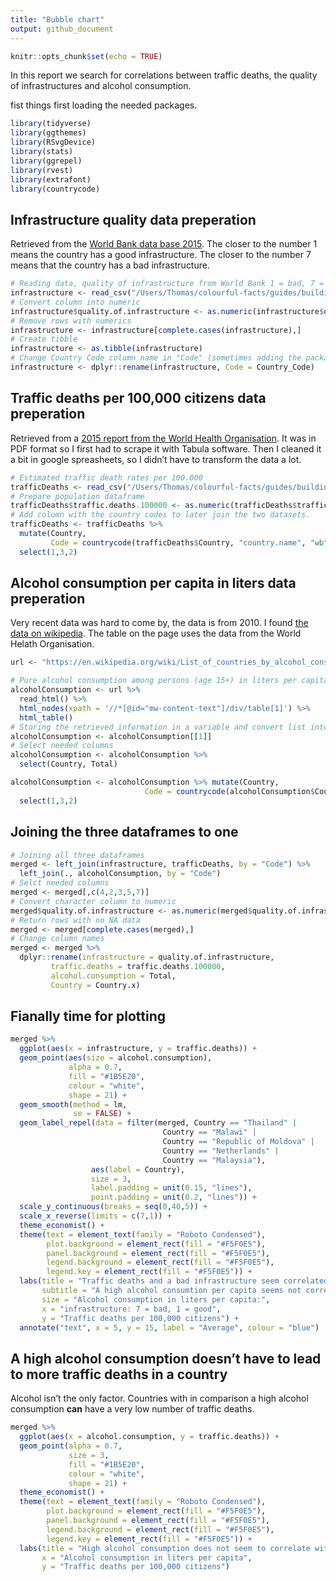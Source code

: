 ```yaml
---
title: "Bubble chart"
output: github_document
---
```


```r
knitr::opts_chunk$set(echo = TRUE)
```

In this report we search for correlations between traffic deaths, the quality of infrastructures and alcohol consumption.

fist things first loading the needed packages.
```r
library(tidyverse)
library(ggthemes)
library(RSvgDevice)
library(stats)
library(ggrepel)
library(rvest)
library(extrafont)
library(countrycode)
```

## Infrastructure quality data preperation

Retrieved from the [World Bank data base 2015](http://databank.worldbank.org/data/reports.aspx?source=2&series=IQ.WEF.PORT.XQ&country=#). The closer to the number 1 means the country has a good infrastructure. The closer to the number 7 means that the country has a bad infrastructure.
```r
# Reading data, quality of infrastructure from World Bank 1 = bad, 7 = good.
infrastructure <- read_csv("/Users/Thomas/colourful-facts/guides/building-charts/bubble-chart/data/quality-of-infrastructure.csv")
# Convert column into numeric
infrastructure$quality.of.infrastructure <- as.numeric(infrastructure$quality.of.infrastructure)
# Remove rows with numerics
infrastructure <- infrastructure[complete.cases(infrastructure),]
# Create tibble
infrastructure <- as.tibble(infrastructure)
# Change Country Code column name in "Code" (sometimes adding the package before the function helps)
infrastructure <- dplyr::rename(infrastructure, Code = Country_Code)
```

## Traffic deaths per 100,000 citizens data preperation

Retrieved from a [2015 report from the World Health Organisation](http://www.who.int/violence_injury_prevention/road_safety_status/2015/en/). It was in PDF format so I first had to scrape it with Tabula software. Then I cleaned it a bit in google spreasheets, so I didn't have to transform the data a lot.
```r
# Estimated traffic death rates per 100.000
trafficDeaths <- read_csv("/Users/Thomas/colourful-facts/guides/building-charts/bubble-chart/data/estimated-traffic-death-rates-2015.csv")
# Prepare population dataframe
trafficDeaths$traffic.deaths.100000 <- as.numeric(trafficDeaths$traffic.deaths.100000)
# Add column with the country codes to later join the two datasets.
trafficDeaths <- trafficDeaths %>% 
  mutate(Country, 
         Code = countrycode(trafficDeaths$Country, "country.name", "wb")) %>%
  select(1,3,2)
```

## Alcohol consumption per capita in liters data preperation

Very recent data was hard to come by, the data is from 2010. I found [the data on wikipedia](https://en.wikipedia.org/wiki/List_of_countries_by_alcohol_consumption_per_capita#cite_note-2). The table on the page uses the data from the World Helath Organisation.  
```r
url <- "https://en.wikipedia.org/wiki/List_of_countries_by_alcohol_consumption_per_capita#cite_note-2"

# Pure alcohol consumption among persons (age 15+) in liters per capita per year, 2010
alcoholConsumption <- url %>% 
  read_html() %>%
  html_nodes(xpath = '//*[@id="mw-content-text"]/div/table[1]') %>%
  html_table()
# Storing the retrieved information in a variable and convert list into data frame.
alcoholConsumption <- alcoholConsumption[[1]]
# Select needed columns
alcoholConsumption <- alcoholConsumption %>%
  select(Country, Total)

alcoholConsumption <- alcoholConsumption %>% mutate(Country, 
                              Code = countrycode(alcoholConsumption$Country, "country.name", "wb")) %>%
  select(1,3,2)
```

## Joining the three dataframes to one
```r
# Joining all three dataframes
merged <- left_join(infrastructure, trafficDeaths, by = "Code") %>%
  left_join(., alcoholConsumption, by = "Code")
# Selct needed columns
merged <- merged[,c(4,2,3,5,7)]
# Convert character column to numeric
merged$quality.of.infrastructure <- as.numeric(merged$quality.of.infrastructure)
# Return rows with no NA data
merged <- merged[complete.cases(merged),]
# Change column names
merged <- merged %>% 
  dplyr::rename(infrastructure = quality.of.infrastructure,
         traffic.deaths = traffic.deaths.100000,
         alcohol.consumption = Total,
         Country = Country.x)
```

## Fianally time for plotting
```r
merged %>% 
  ggplot(aes(x = infrastructure, y = traffic.deaths)) +
  geom_point(aes(size = alcohol.consumption),
             alpha = 0.7,
             fill = "#1B5E20",
             colour = "white",
             shape = 21) +
  geom_smooth(method = lm,
              se = FALSE) +
  geom_label_repel(data = filter(merged, Country == "Thailand" |
                                  Country == "Malawi" | 
                                  Country == "Republic of Moldova" |
                                  Country == "Netherlands" |
                                  Country == "Malaysia"), 
                  aes(label = Country),
                  size = 3,
                  label.padding = unit(0.15, "lines"),
                  point.padding = unit(0.2, "lines")) +
  scale_y_continuous(breaks = seq(0,40,5)) +
  scale_x_reverse(limits = c(7,1)) +
  theme_economist() + 
  theme(text = element_text(family = "Roboto Condensed"),
        plot.background = element_rect(fill = "#F5F0E5"),
        panel.background = element_rect(fill = "#F5F0E5"),
        legend.background = element_rect(fill = "#F5F0E5"),
        legend.key = element_rect(fill = "#F5F0E5")) +
  labs(title = "Traffic deaths and a bad infrastructure seem correlated",
       subtitle = "A high alcohol consumtion per capita seems not correlated to given variables.",
       size = "Alcohol consumption in liters per capita:",
       x = "infrastructure: 7 = bad, 1 = good",
       y = "Traffic deaths per 100,000 citizens") +
  annotate("text", x = 5, y = 15, label = "Average", colour = "blue")
```

## A high alcohol consumption doesn't have to lead to more traffic deaths in a country
Alcohol isn't the only factor. Countries with in comparison a high alcohol consumption **can** have a very low number of traffic deaths. 
```r
merged %>% 
  ggplot(aes(x = alcohol.consumption, y = traffic.deaths)) +
  geom_point(alpha = 0.7,
             size = 3,
             fill = "#1B5E20",
             colour = "white",
             shape = 21) +
  theme_economist() + 
  theme(text = element_text(family = "Roboto Condensed"),
        plot.background = element_rect(fill = "#F5F0E5"),
        panel.background = element_rect(fill = "#F5F0E5"),
        legend.background = element_rect(fill = "#F5F0E5"),
        legend.key = element_rect(fill = "#F5F0E5")) +
  labs(title = "High alcohol consumption does not seem to correlate with\nmore traffic deaths in a country",
       x = "Alcohol consumption in liters per capita",
       y = "Traffic deaths per 100,000 citizens")
```

